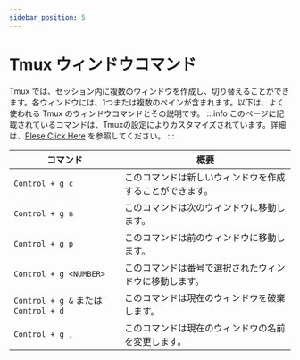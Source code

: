 ```yaml
---
sidebar_position: 5
---
```

# Tmux ウィンドウコマンド
Tmux では、セッション内に複数のウィンドウを作成し、切り替えることができます。各ウィンドウには、1つまたは複数のペインが含まれます。以下は、よく使われる Tmux のウィンドウコマンドとその説明です。
:::info 
このページに記載されているコマンドは、Tmuxの設定によりカスタマイズされています。詳細は、[Plese Click Here](/mydocs/tmux/tmux-settings) を参照してください。
:::

| コマンド                             | 概要                                                                  |
| ------------------------------------ | ----------------------------------------------------------------- |
| `Control + g c` | このコマンドは新しいウィンドウを作成することができます。|
| `Control + g n` | このコマンドは次のウィンドウに移動します。              |
| `Control + g p` | このコマンドは前のウィンドウに移動します。          |
| `Control + g <NUMBER>` | このコマンドは番号で選択されたウィンドウに移動します。|
| `Control + g &` または `Control + d` | このコマンドは現在のウィンドウを破棄します。           |
| `Control + g ,` | このコマンドは現在のウィンドウの名前を変更します。            |


